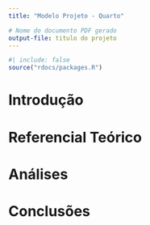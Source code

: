 ```yaml
---
title: "Modelo Projeto - Quarto"

# Nome do documento PDF gerado
output-file: titulo do projeto
---
```


```r
#| include: false
source("rdocs/packages.R")
```

# Introdução

# Referencial Teórico

# Análises

# Conclusões
